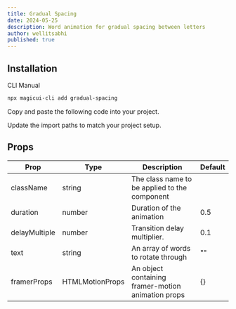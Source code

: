 ```yaml
---
title: Gradual Spacing
date: 2024-05-25
description: Word animation for gradual spacing between letters
author: wellitsabhi
published: true
---
```


<ComponentPreview name="gradual-spacing-demo" />

## Installation

<Tabs defaultValue="cli">

<TabsList>
  <TabsTrigger value="cli">CLI</TabsTrigger>
  <TabsTrigger value="manual">Manual</TabsTrigger>
</TabsList>
<TabsContent value="cli">

```bash
npx magicui-cli add gradual-spacing
```

</TabsContent>

<TabsContent value="manual">

<Steps>

<Step>Copy and paste the following code into your project.</Step>

<ComponentSource name="gradual-spacing" />

<Step>Update the import paths to match your project setup.</Step>

</Steps>

</TabsContent>

</Tabs>

## Props

| Prop          | Type            | Description                                        | Default |
| ------------- | --------------- | -------------------------------------------------- | ------- |
| className     | string          | The class name to be applied to the component      |         |
| duration      | number          | Duration of the animation                          | 0.5     |
| delayMultiple | number          | Transition delay multiplier.                       | 0.1     |
| text          | string          | An array of words to rotate through                | ""      |
| framerProps   | HTMLMotionProps | An object containing framer-motion animation props | {}      |
